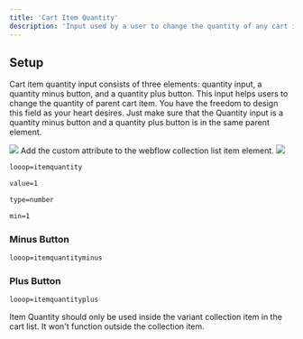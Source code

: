 ```yaml
---
title: 'Cart Item Quantity'
description: 'Input used by a user to change the quantity of any cart item.'
---
```


## Setup
Cart item quantity input consists of three elements: quantity input, a quantity minus button, and a quantity plus button. This input helps users to change the quantity of parent cart item.
You have the freedom to design this field as your heart desires. Just make sure that the Quantity input is a quantity minus button and a quantity plus button is in the same parent element.

<Frame>
<img src="/images/cart-quantity.jpg" />
</Frame>
Add the custom attribute to the webflow collection list item element.
<Frame>
<img src="/images/cart-list-item.jpg" />
</Frame>

```html
looop=itemquantity
```
```html
value=1
```
```html
type=number
```
```html
min=1
```

### Minus Button
```html
looop=itemquantityminus
```

### Plus Button
```html
looop=itemquantityplus
```

<Warning>
Item Quantity should only be used inside the variant collection item in the cart list. It won't function outside the collection item.
</Warning>